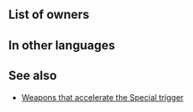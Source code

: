 {{Weapon Infobox
|tagid=SID_キラーアクス
|weaponType=Axe
|weaponName={{PAGENAME}}
|might=7
|range=1
|effect=Accelerates Special trigger (cooldown count-1).
|cooldown=-1
|cost=200
|exclusive=0
|statModifiers=0,7,0,0,0
|next=Killer Axe+
|promotionRarity=5
|promotionTier=1
|required=Steel Axe
|properties=random_all
}}
==List of owners==
{{Skill Hero List}}
==In other languages==
{{OtherLanguages
|japanese=キラーアクス
|german=Meisteraxt
|spanishEU=Hacha asesina
|spanishLA=Hacha letal
|french=Hache létale
|italian=Ascia letale
|chineseTW=必殺斧
|portuguese=Machado letal
}}
==See also==
* [[Weapons that accelerate the Special trigger]]
{{Weapons Navbox}}